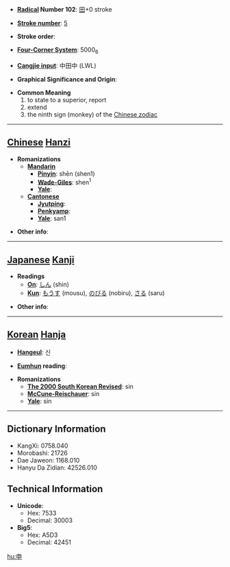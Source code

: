 * '''[[Wiktionary:Chinese radical index| Radical]] Number 102''': [[Wiktionary:Chinese radical index 田|田]]+0 stroke

* '''[[Wiktionary:Chinese total strokes index|Stroke number]]''': [[Wiktionary:Chinese total strokes index 5|5]]

* '''Stroke order''': 

* '''[[Wiktionary:Chinese four corner index|Four-Corner System]]''': 5000<sub>6</sub>

* '''[[Wiktionary:Chinese Cangjie index|Cangjie input]]''': 中田中 (LWL)

* '''Graphical Significance and Origin''': 

* '''Common Meaning'''
*#to state to a superior, report
*# extend
*# the ninth sign (monkey) of the [[Wikipedia:Chinese zodiac|Chinese zodiac]]

----

== [[Chinese]] [[Hanzi]] ==

* '''Romanizations'''
** '''[[Mandarin]]'''
*** '''[[Pinyin]]''': shēn (shen1)
*** '''[[Wade-Giles]]''': shen<sup>1</sup>
*** '''[[Yale]]''': 
** '''[[Cantonese]]'''
*** '''[[Jyutping]]''':
*** '''[[Penkyamp]]''': 
*** '''[[Yale]]''': san1

* '''Other info''': 

----

== [[Japanese]] [[Kanji]] ==

* '''Readings'''
** '''[[On]]''': [[しん]] (shin)
** '''[[Kun]]''': [[もうす]] (mousu), [[のびる]] (nobiru), [[さる]] (saru)

* '''Other info''':  

----

== [[Korean]] [[Hanja]] ==

* '''[[Hangeul]]''': 신

* '''[[Eumhun]] reading''': 

* '''Romanizations'''
** '''[[The 2000 South Korean Revised Romanization|The 2000 South Korean Revised]]''': sin
** '''[[McCune-Reischauer]]''': sin
** '''[[Yale]]''': sin

----

== Dictionary Information ==

* KangXi: 0758.040
* Morobashi: 21726
* Dae Jaweon: 1168.010
* Hanyu Da Zidian: 42526.010

== Technical Information ==

* '''Unicode''':
** Hex: 7533
** Decimal: 30003
* '''Big5''':
** Hex: A5D3
** Decimal: 42451

[[hu:申]]